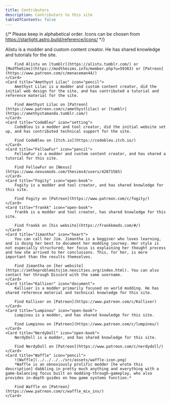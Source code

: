 ```yaml
---
title: Contributors
description: Contributors to this site
tableOfContents: false
---
```



{/* Please keep in alphabetical order. Icons can be chosen from https://starlight.astro.build/reference/icons/ */}

<CardGrid>
    <Card title="Alistu a.k.a. Menaceman44" icon="pencil">
        Alistu is a modder and custom content creator. He has shared knowledge and tutorials for the site.
        
        Find Alistu on [tumblr](https://alistu.tumblr.com/) or [ModTheSims](https://modthesims.info/member.php?u=59363) or [Patreon](https://www.patreon.com/c/menaceman44/)
    </Card>
    <Card title="Amethyst Lilac" icon="pencil">
        Amethyst Lilac is a modder and custom content creator, did the initial web design for the site, and has contributed a tutorial and reference material for the site.

        Find Amethyst Lilac on [Patreon](https://www.patreon.com/c/amethystlilac) or [tumblr](https://amethystamanda.tumblr.com/)
    </Card>
    <Card title="CodeBleu" icon="setting">
        CodeBleu is a modder and tool creator, did the initial website set up, and has contributed technical support for the site.

        Find CodeBleu on [Itch.io](https://codebleu.itch.io/)
    </Card>
    <Card title="FellowFur" icon="pencil">  
        FellowFur is a modder and custom content creator, and has shared a tutorial for this site.

        Find FellowFur on [Nexus](https://www.nexusmods.com/thesims4/users/42871565)
    </Card>
    <Card title="Fogity" icon="open-book">
        Fogity is a modder and tool creator, and has shared knowledge for this site.

        Find Fogity on [Patreon](https://www.patreon.com/c/fogity/)
    </Card>
    <Card title="frankk" icon="open-book">
        frankk is a modder and tool creator, has shared knowledge for this site.

        Find frankk on [his website](https://frankkmods.com/#/)
    </Card>
    <Card title="Jimantha" icon="heart">
        You can call her Jim. Jimantha is a begginer who loves learning, and is doing her best to document her modding journey. Her style is not especially structured; her focus is explaining her thought process and how she arrived to her conclusions. This, for her, is more important than the results themselves.

        Find Jimantha on [her website](https://imtheproblemitsjim.neocities.org/index.html). You can also contact her through Discord with the same username.
    </Card>
    <Card title="Kallixer" icon="document">
        Kallixer is a modder primarily focused on world modding. He has shared reference material and technical knowledge for this site.

        Find Kallixer on [Patreon](https://www.patreon.com/c/Kallixer)
    </Card>
    <Card title="Lumpinou" icon="open-book">
        Lumpinou is a modder, and has shared knowledge for this site.

        Find Lumpinou on [Patreon](https://www.patreon.com/c/lumpinou/)
    </Card>
    <Card title="NerdyDoll" icon="open-book">
        NerdyDoll is a modder, and has shared knowledge for this site.

        Find NerdyDoll on [Patreon](https://www.patreon.com/c/nerdydoll/)
    </Card>
    <Card title="Waffle" icon="pencil">
        ![Waffle](../../../../src/assets/waffle-icon.png)
        *Waffle is an obnoxiously prolific modder [he wrote this description] dabbling in pretty much anything and everything with a game-balancing focus built on modding-through-gameplay, who also provides in-depth guides on how game systems function.*

        Find Waffle on [Patreon](https://www.patreon.com/c/waffle_mix_ins/)
    </Card>
</CardGrid>
